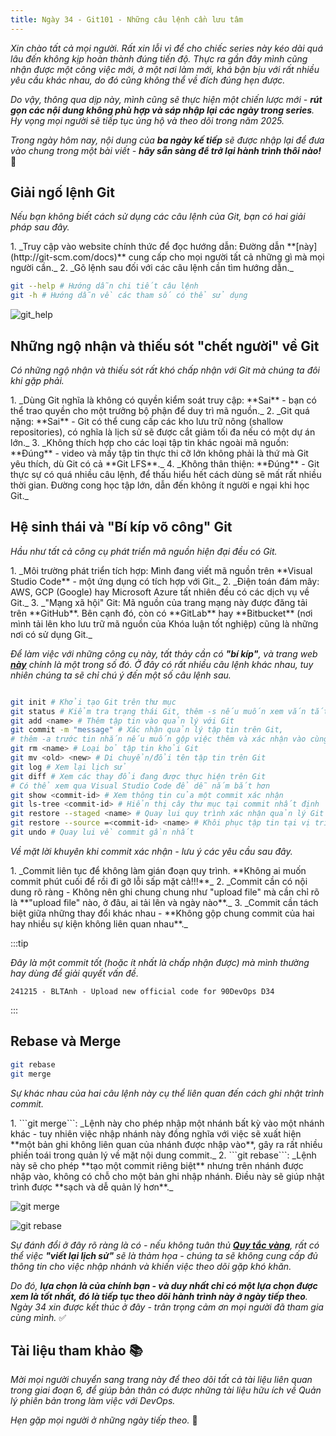 ```yaml
---
title: Ngày 34 - Git101 - Những câu lệnh cần lưu tâm
---
```



_Xin chào tất cả mọi người. Rất xin lỗi vì để cho chiếc series này kéo dài quá lâu đến không
kịp hoàn thành đúng tiến độ. Thực ra gần đây mình cũng nhận được một công việc mới, ở một
nơi làm mới, khá bận bịu với rất nhiều yêu cầu khác nhau, do đó cũng không thể về đích đúng
hẹn được._ 

_Do vậy, thông qua dịp này, mình cũng sẽ thực hiện một chiến lược mới - **rút gọn các nội dung 
không phù hợp và sáp nhập lại các ngày trong series**. Hy vọng mọi người sẽ tiếp tục ủng hộ 
và theo dõi trong năm 2025._

_Trong ngày hôm nay, nội dung của **ba ngày kế tiếp** sẽ được nhập lại để đưa vào chung trong một
bài viết - **hãy sẵn sàng để trở lại hành trình thôi nào!**_ 🚗

## Giải ngố lệnh Git

_Nếu bạn không biết cách sử dụng các câu lệnh của Git, bạn có hai giải pháp sau đây._

<Steps>
1. _Truy cập vào website chính thức để đọc hướng dẫn: Đường dẫn **[này](http://git-scm.com/docs)**
cung cấp cho mọi người tất cả những gì mà mọi người cần._
2. _Gõ lệnh sau đối với các câu lệnh cần tìm hướng dẫn._ 

   ```bash title="Getting help with Git..."
   git --help # Hướng dẫn chi tiết câu lệnh
   git -h # Hướng dẫn về các tham số có thể sử dụng
   ```

</Steps>

![git_help](../../../../assets/git/git_help.png)

## Những ngộ nhận và thiếu sót "chết người" về Git

_Có những ngộ nhận và thiếu sót rất khó chấp nhận với Git mà chúng ta đôi khi gặp phải._

<Steps>
1. _Dùng Git nghĩa là không có quyền kiểm soát truy cập: **Sai** - bạn có thể trao quyền 
cho một trưởng bộ phận để duy trì mã nguồn._
2. _Git quá nặng: **Sai** - Git có thể cung cấp các kho lưu trữ nông (shallow repositories), 
có nghĩa là lịch sử sẽ được cắt giảm tối đa nếu có một dự án lớn._
3. _Không thích hợp cho các loại tập tin khác ngoài mã nguồn: **Đúng** - video và mấy tập tin
thực thi cỡ lớn không phải là thứ mà Git yêu thích, dù Git có cả **Git LFS**._
4. _Không thân thiện: **Đúng** - Git thực sự có quá nhiều câu lệnh, để thấu hiểu hết cách dùng 
sẽ mất rất nhiều thời gian. Đường cong học tập lớn, dẫn đến không ít người e ngại khi học Git._
</Steps>

## Hệ sinh thái và "Bí kíp võ công" Git

_Hầu như tất cả công cụ phát triển mã nguồn hiện đại đều có Git._

<Steps>
1. _Môi trường phát triển tích hợp: Mình đang viết mã nguồn trên **Visual Studio Code** - một ứng 
dụng có tích hợp với Git._
2. _Điện toán đám mây: AWS, GCP (Google) hay Microsoft Azure tất nhiên đều có các dịch vụ về Git._
3. _"Mạng xã hội" Git: Mã nguồn của trang mạng này được đăng tải trên **GitHub**. Bên cạnh đó, còn có
**GitLab** hay **Bitbucket** (nơi mình tải lên kho lưu trữ mã nguồn của Khóa luận tốt nghiệp) cũng là 
những nơi có sử dụng Git._
</Steps>

_Để làm việc với những công cụ này, tất thảy cần có **"bí kíp"**, và trang web
**[này](https://www.atlassian.com/git/tutorials/atlassian-git-cheatsheet)** chính là một trong số đó.
Ở đây có rất nhiều câu lệnh khác nhau, tuy nhiên chúng ta sẽ chỉ chú ý đến một số câu lệnh sau._

```bash title="Working with Git"

git init # Khởi tạo Git trên thư mục
git status # Kiểm tra trạng thái Git, thêm -s nếu muốn xem vắn tắt
git add <name> # Thêm tập tin vào quản lý với Git
git commit -m "message" # Xác nhận quản lý tập tin trên Git, 
# thêm -a trước tin nhắn nếu muốn gộp việc thêm và xác nhận vào cùng 1 lệnh.
git rm <name> # Loại bỏ tập tin khỏi Git
git mv <old> <new> # Di chuyển/đổi tên tập tin trên Git
git log # Xem lại lịch sử 
git diff # Xem các thay đổi đang được thực hiện trên Git 
# Có thể xem qua Visual Studio Code để dễ nắm bắt hơn
git show <commit-id> # Xem thông tin của một commit xác nhận
git ls-tree <commit-id> # Hiển thị cây thư mục tại commit nhất định
git restore --staged <name> # Quay lui quy trình xác nhận quản lý Git đối với tập tin
git restore --source =<commit-id> <name> # Khôi phục tập tin tại vị trí commit nhất định
git undo # Quay lui về commit gần nhất
```

_Về mặt lời khuyên khi commit xác nhận - lưu ý các yêu cầu sau đây._

<Steps>
1. _Commit liên tục để không làm gián đoạn quy trình. **Không ai muốn commit phút cuối để rồi
đi gỡ lỗi sấp mặt cả!!!**_
2. _Commit cần có nội dung rõ ràng - Không nên ghi chung chung như "upload file" mà cần chỉ rõ
là **"upload file" nào, ở đâu, ai tải lên và ngày nào**._
3. _Commit cần tách biệt giữa những thay đổi khác nhau - **Không gộp chung commit của hai hay nhiều
sự kiện không liên quan nhau**._
</Steps>

:::tip

_Đây là một commit tốt (hoặc ít nhất là chấp nhận được) mà mình thường hay dùng để giải quyết vấn đề._

```241215 - BLTAnh - Upload new official code for 90DevOps D34```

:::

## Rebase và Merge

```bash
git rebase
git merge
```

_Sự khác nhau của hai câu lệnh này cụ thể liên quan đến cách ghi nhật trình commit._

<Steps>
1. ```git merge```: _Lệnh này cho phép nhập một nhánh bất kỳ vào một nhánh khác - tuy nhiên
việc nhập nhánh này đồng nghĩa với việc sẽ xuất hiện **một bản ghi không liên quan của nhánh 
được nhập vào**, gây ra rất nhiều phiền toái trong quản lý về mặt nội dung commit._
2. ```git rebase```: _Lệnh này sẽ cho phép **tạo một commit riêng biệt** nhưng trên nhánh 
được nhập vào, không có chỗ cho một bản ghi nhập nhánh. Điều này sẽ giúp nhật trình được **sạch
và dễ quản lý hơn**._
</Steps>

![git merge](../../../../assets/git/git_merge.png)

![git rebase](../../../../assets/git/git_rebase.png)

_Sự đánh đổi ở đây rõ ràng là có - nếu không tuân thủ 
**[Quy tắc vàng](https://www.atlassian.com/git/tutorials/merging-vs-rebasing#the-golden-rule-of-rebasing)**,
rất có thể việc **"viết lại lịch sử"** sẽ là thảm họa - chúng ta sẽ không cung cấp đủ thông tin cho việc
nhập nhánh và khiến việc theo dõi gặp khó khăn._

_Do đó, **lựa chọn là của chính bạn - và duy nhất chỉ có một lựa chọn được xem là tốt nhất, đó là tiếp tục
theo dõi hành trình này ở ngày tiếp theo**. Ngày 34 xin được kết thúc ở đây - trân trọng cảm ơn mọi người
đã tham gia cùng mình._ ✅

## Tài liệu tham khảo 📚

_Mời mọi người chuyển sang trang này để theo dõi tất cả tài liệu liên quan trong giai đoạn 6, 
để giúp bản thân có được những tài liệu hữu ích về Quản lý phiên bản trong làm việc với DevOps._

<LinkCard
  title="Ngày 34 - Tham khảo"
  href="../../reference/git/day32"
/>

_Hẹn gặp mọi người ở những ngày tiếp theo._ 🚀